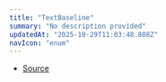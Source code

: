 ```yaml
---
title: "TextBaseline"
summary: "No description provided"
updatedAt: "2025-10-29T11:03:48.808Z"
navIcon: "enum"
---
```



<Table data={{ headers: [{"content":"Member","key":"member","sortable":true},{"content":"Type","key":"type","sortable":true}], rows: [["Alphabetic","'alphabetic'"],["Bottom","'bottom'"],["Hanging","'hanging'"],["Ideographic","'ideographic'"],["Middle","'middle'"],["Top","'top'"]] }} />


- [Source](https://github.com/NMMTY/LazyCanvas/blob/e5b83021346e886d435469de8abb93654e0fb45d/packages/lazycanvas/src/types/enum.ts#L54)